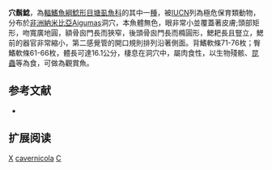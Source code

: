 {{Speciesbox 
| taxon = Clarias cavernicola
| status = CR
| status_system = IUCN3.1
| binomial_authority = [[Trewavas|Trewavas]], 1936
| synonyms = 
}}

'''穴鬍鯰'''，為[[輻鰭魚綱|輻鰭魚綱]][[鯰形目|鯰形目]][[塘虱魚科|塘虱魚科]]的其中一[[種|種]]，被[[IUCN|IUCN]]列為極危保育類動物，分布於[[非洲|非洲]][[納米比亞|納米比亞]]Aigumas洞穴，本魚體無色，眼非常小並覆蓋著皮膚;頭部矩形，吻寬廣地圓，額骨囪門長而狹窄，後頭骨囪門長而橢圓形，鰓耙長且豎立，鰓前的器官非常縮小，第二感覺管的開口規則排列沿著側面。背鰭軟條71-76枚；臀鰭軟條61-66枚，體長可達16.1公分，棲息在洞穴中，屬肉食性，以生物殘骸、[[昆蟲|昆蟲]]等為食，可做為觀賞魚。

== 参考文献 ==
*{{FishBase_species|genus=Clarias|species=cavernicola|year=2011|month=12}}

== 扩展阅读 ==
{{refbegin}}
{{wikispecies-inline|Clarias cavernicola|穴鬍鯰}}
{{refend}}
{{Taxonbar|from=Q3235269}}

[[Category:觀賞魚|X]]
[[Category:鬍鯰屬|cavernicola]]
[[Category:1936年描述的鱼类|C]]